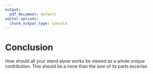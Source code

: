 ```yaml
---
output:
  pdf_document: default
editor_options:
  chunk_output_type: console
---
```


# Conclusion {#conclusion}

How should all your stand alone works be viewed as a whole unique contribution.
This should be a more than the sum of its parts excerise.
